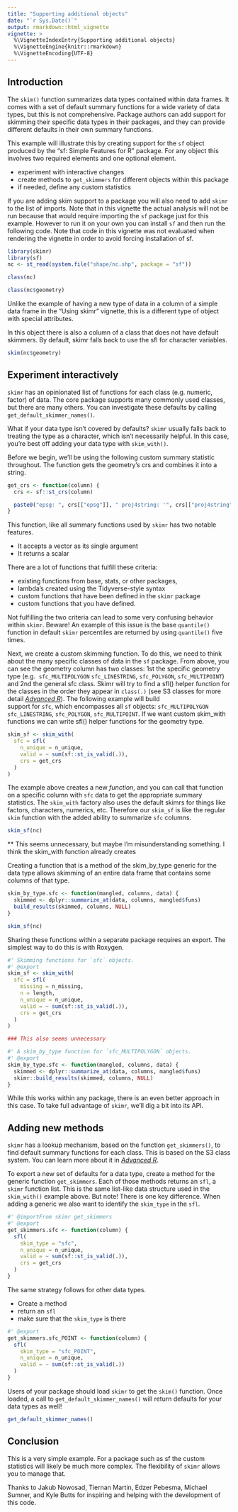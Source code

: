 ```yaml
---
title: "Supporting additional objects"
date: "`r Sys.Date()`"
output: rmarkdown::html_vignette
vignette: >
  %\VignetteIndexEntry{Supporting additional objects}
  %\VignetteEngine{knitr::rmarkdown}
  %\VignetteEncoding{UTF-8}
---
```

## Introduction

The `skim()` function summarizes data types contained within data frames. It
comes with a set of default summary functions for a wide variety of data types,
but this is not comprehensive. Package authors can add support for skimming
their specific data types in their packages, and they can provide different
defaults in their own summary functions.

This example will illustrate this by creating support for the `sf` object
produced by the  "sf: Simple Features for R" package. For any object this
involves two required elements and one optional element.

- experiment with interactive changes
- create methods to `get_skimmers` for different objects within this package
- if needed, define any custom statistics

If you are adding skim support to a package you will also need to add `skimr`
to the list of imports. Note that in this vignette the actual analysis will
not be run because that would require importing the `sf` package just for this
example.  However to run it on your own you can install `sf` and then run the
following code.  Note that code in this vignette was not evaluated when
rendering the vignette in order to avoid forcing installation of sf.

```r
library(skimr)
library(sf)
nc <- st_read(system.file("shape/nc.shp", package = "sf"))
```


```r
class(nc)

class(nc$geometry)
```

Unlike the example of having a new type of data in a column of a simple data 
frame in the "Using skimr" vignette, this is a different type of object 
with special attributes.

In this object there is also a column of a class that does not have default
skimmers. By default, skimr falls back to use the sfl for character variables. 

```r
skim(nc$geometry)
```


## Experiment interactively

`skimr` has an opinionated list of functions for each class (e.g. numeric,
factor)  of data. The core package supports many commonly used classes,
but there are many others. You can investigate these defaults by calling
`get_default_skimmer_names()`.

What if your data type isn't covered by defaults? `skimr` usually falls
back to treating the type as a character, which isn't necessarily helpful. In
this case, you're best off adding your data type with `skim_with()`.

Before we begin, we'll be using the following custom summary statistic
throughout. The function gets the geometry's crs and combines it into a string.

```r
get_crs <- function(column) {
  crs <- sf::st_crs(column)

  paste0("epsg: ", crs[["epsg"]], " proj4string: '", crs[["proj4string"]], "'")
}
```

This function, like all summary functions used by `skimr` has two notable
features.

*  It accepts a vector as its single argument
*  It returns a scalar

There are a lot of functions that fulfill these criteria:

* existing functions from base, stats, or other packages,
* lambda's created using the Tidyverse-style syntax
* custom functions that have been defined in the `skimr` package
* custom functions that you have defined.

Not fulfilling the two criteria can lead to some very confusing behavior within
`skimr`. Beware! An example of this issue is the base `quantile()` function in
default `skimr` percentiles are returned by using `quantile()` five 
times.

Next, we create a custom skimming function. To do this, we need to think about
the many specific classes of data in the `sf` package.  From above, you can see 
the geometry column has two classes: 1st the specific geometry type (e.g. 
`sfc_MULTIPOLYGON` `sfc_LINESTRING`, `sfc_POLYGON`, `sfc_MULTIPOINT`) and 2nd the 
general sfc class. Skimr will try to find a sfl() helper function for the classes 
in the order they appear in `class(.)` (see S3 classes for more detail 
[*Advanced R*](https://adv-r.hadley.nz/s3.html)). The following example will build  
support for `sfc`, which encompasses all `sf` objects: `sfc_MULTIPOLYGON` 
`sfc_LINESTRING`, `sfc_POLYGON`, `sfc_MULTIPOINT`. If we want custom skim_with 
functions we can write sfl() helper functions for the geometry type. 


```r
skim_sf <- skim_with(
  sfc = sfl(
    n_unique = n_unique,
    valid = ~ sum(sf::st_is_valid(.)),
    crs = get_crs
  )
)
```

The example above creates a new *function*, and you can call that function on
a specific column with `sfc` data to get the appropriate summary 
statistics. The `skim_with` factory also uses the default skimrs for things 
like factors, characters, numerics, etc. Therefore our `skim_sf` is like the regular
`skim` function with the added ability to summarize `sfc` columns.

```r
skim_sf(nc)
```

** This seems unnecessary, but maybe I'm misunderstanding something. I think the skim_with function already creates 

Creating a function that is a method of the skim_by_type generic
for the data type allows skimming of an entire data frame that contains some 
columns of that type.

```r
skim_by_type.sfc <- function(mangled, columns, data) {
  skimmed <- dplyr::summarize_at(data, columns, mangled$funs)
  build_results(skimmed, columns, NULL)
}
```

```r
skim_sf(nc)
```


Sharing these functions within a separate package requires an export. 
The simplest way to do this is with Roxygen.

```r
#' Skimming functions for `sfc` objects.
#' @export
skim_sf <- skim_with(
  sfc = sfl(
    missing = n_missing,
    n = length,
    n_unique = n_unique,
    valid = ~ sum(sf::st_is_valid(.)),
    crs = get_crs
  )
)

### This also seems unnecessary

#' A skim_by_type function for `sfc_MULTIPOLYGON` objects.
#' @export
skim_by_type.sfc <- function(mangled, columns, data) {
  skimmed <- dplyr::summarize_at(data, columns, mangled$funs)
  skimr::build_results(skimmed, columns, NULL)
}
```

While this works within any package, there is an even better approach in this
case. To take full advantage of `skimr`, we'll dig a bit into its API.

## Adding new methods

`skimr` has a lookup mechanism, based on the function `get_skimmers()`, to
find default summary functions for each class. This is based on the S3 class
system. You can learn more about it in
[*Advanced R*](https://adv-r.hadley.nz/s3.html).

To export a new set of defaults for a data type, create a method for the generic
function `get_skimmers`. Each of those methods returns an `sfl`, a `skimr`
function list. This is the same list-like data structure used in the
`skim_with()` example above. But note! There is one key difference. When adding
a generic we also want to identify the `skim_type` in the `sfl`.

```r
#' @importFrom skimr get_skimmers
#' @export
get_skimmers.sfc <- function(column) {
  sfl(
    skim_type = "sfc",
    n_unique = n_unique,
    valid = ~ sum(sf::st_is_valid(.)),
    crs = get_crs
  )
}
```

The same strategy follows for other data types.

* Create a method
* return an `sfl`
* make sure that the `skim_type` is there

```r
#' @export
get_skimmers.sfc_POINT <- function(column) {
  sfl(
    skim_type = "sfc_POINT",
    n_unique = n_unique,
    valid = ~ sum(sf::st_is_valid(.))
  )
}
```

Users of your package should load `skimr` to get the `skim()` function. Once
loaded, a call to `get_default_skimmer_names()` will return defaults for your
data types as well!

```r
get_default_skimmer_names()
```

## Conclusion

This is a very simple example. For a package such as sf the custom statistics
will likely  be much more complex. The flexibility of `skimr` allows you to
manage that.

Thanks to Jakub Nowosad, Tiernan Martin, Edzer Pebesma, Michael Sumner, and Kyle Butts for
inspiring and helping with the development of this code.
